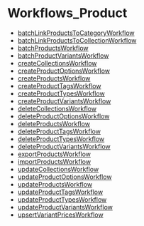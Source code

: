 
# Workflows\_Product

- [batchLinkProductsToCategoryWorkflow](../../functions/core_flows.batchLinkProductsToCategoryWorkflow/page.mdx)
- [batchLinkProductsToCollectionWorkflow](../../functions/core_flows.batchLinkProductsToCollectionWorkflow/page.mdx)
- [batchProductsWorkflow](../../functions/core_flows.batchProductsWorkflow/page.mdx)
- [batchProductVariantsWorkflow](../../functions/core_flows.batchProductVariantsWorkflow/page.mdx)
- [createCollectionsWorkflow](../../functions/core_flows.createCollectionsWorkflow/page.mdx)
- [createProductOptionsWorkflow](../../functions/core_flows.createProductOptionsWorkflow/page.mdx)
- [createProductsWorkflow](../../functions/core_flows.createProductsWorkflow/page.mdx)
- [createProductTagsWorkflow](../../functions/core_flows.createProductTagsWorkflow/page.mdx)
- [createProductTypesWorkflow](../../functions/core_flows.createProductTypesWorkflow/page.mdx)
- [createProductVariantsWorkflow](../../functions/core_flows.createProductVariantsWorkflow/page.mdx)
- [deleteCollectionsWorkflow](../../functions/core_flows.deleteCollectionsWorkflow/page.mdx)
- [deleteProductOptionsWorkflow](../../functions/core_flows.deleteProductOptionsWorkflow/page.mdx)
- [deleteProductsWorkflow](../../functions/core_flows.deleteProductsWorkflow/page.mdx)
- [deleteProductTagsWorkflow](../../functions/core_flows.deleteProductTagsWorkflow/page.mdx)
- [deleteProductTypesWorkflow](../../functions/core_flows.deleteProductTypesWorkflow/page.mdx)
- [deleteProductVariantsWorkflow](../../functions/core_flows.deleteProductVariantsWorkflow/page.mdx)
- [exportProductsWorkflow](../../functions/core_flows.exportProductsWorkflow/page.mdx)
- [importProductsWorkflow](../../functions/core_flows.importProductsWorkflow/page.mdx)
- [updateCollectionsWorkflow](../../functions/core_flows.updateCollectionsWorkflow/page.mdx)
- [updateProductOptionsWorkflow](../../functions/core_flows.updateProductOptionsWorkflow/page.mdx)
- [updateProductsWorkflow](../../functions/core_flows.updateProductsWorkflow/page.mdx)
- [updateProductTagsWorkflow](../../functions/core_flows.updateProductTagsWorkflow/page.mdx)
- [updateProductTypesWorkflow](../../functions/core_flows.updateProductTypesWorkflow/page.mdx)
- [updateProductVariantsWorkflow](../../functions/core_flows.updateProductVariantsWorkflow/page.mdx)
- [upsertVariantPricesWorkflow](../../functions/core_flows.upsertVariantPricesWorkflow/page.mdx)
